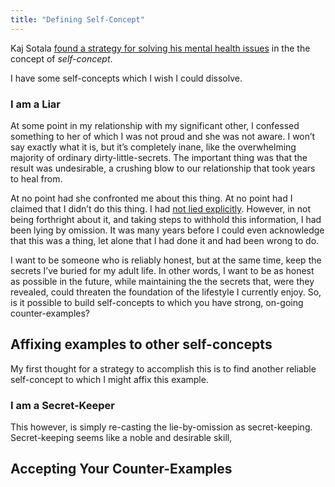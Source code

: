```yaml
---
title: "Defining Self-Concept"
---
```


Kaj Sotala [found a strategy for solving his mental health issues](http://kajsotala.fi/2017/07/how-i-found-fixed-the-root-problem-behind-my-depression-and-anxiety-after-20-years/) in the the concept of *self-concept*.

I have some self-concepts which I wish I could dissolve.

### I am a Liar

At some point in my relationship with my significant other, I confessed something to her of which I was not proud and she was not aware. I won't say exactly what it is, but it's completely inane, like the overwhelming majority of ordinary dirty-little-secrets. The important thing was that the result was undesirable, a crushing blow to our relationship that took years to heal from.

At no point had she confronted me about this thing. At no point had I claimed that I didn't do this thing. I had [not lied explicitly](https://wiki.lesswrong.com/wiki/Not_technically_a_lie). However, in not being forthright about it, and taking steps to withhold this information, I had been lying by omission. It was many years before I could even acknowledge that this was a thing, let alone that I had done it and had been wrong to do.

I want to be someone who is reliably honest, but at the same time, keep the secrets I've buried for my adult life. In other words, I want to be as honest as possible in the future, while maintaining the the secrets that, were they revealed, could threaten the foundation of the lifestyle I currently enjoy. So, is it possible to build self-concepts to which you have strong, on-going counter-examples?

## Affixing examples to other self-concepts

My first thought for a strategy to accomplish this is to find another reliable self-concept to which I might affix this example.

### I am a Secret-Keeper

This however, is simply re-casting the lie-by-omission as secret-keeping. Secret-keeping seems like a noble and desirable skill,

## Accepting Your Counter-Examples
